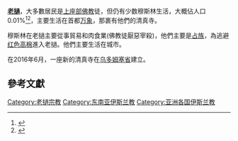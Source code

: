 '''[[老撾|老撾]]'''，大多數居民是[[上座部佛教|上座部佛教]]徒，但仍有少数穆斯林生活，大概佔人口0.01%<ref>{{Cite web |url=https://www.cia.gov/the-world-factbook/countries/laos/ |title=East Asia/Southeast Asia :: Laos — The World Factbook – Central Intelligence Agency |website=cia.gov |access-date=2021-04-25 |language=en |archive-date=2021-03-07 |archive-url=https://web.archive.org/web/20210307193820/https://www.cia.gov/the-world-factbook/countries/laos/ |dead-url=no }}</ref><ref>{{Cite web |url=https://www.nationmaster.com/country-info/profiles/Laos/Religion |title=Laos Religion Facts & Stats |website=nationmaster.com |access-date=2021-04-25 |language=en |archive-date=2019-03-26 |archive-url=https://web.archive.org/web/20190326133309/https://www.nationmaster.com/country-info/profiles/Laos/Religion |dead-url=no }}</ref>，主要生活在首都[[万象|万象]]，那裹有他們的清真寺。

穆斯林在老撾主要從事貿易和肉食業(佛教徒厭惡宰殺)，他們主要是[[占族|占族]]，為逃避[[红色高棉|红色高棉]]進入老撾。他們主要生活在城市。

在2016年6月，一座新的清真寺在[[乌多姆塞省|乌多姆塞省]]建立。

==參考文獻==
{{Reflist}}

[[Category:老撾宗教|Category:老撾宗教]]
[[Category:东南亚伊斯兰教|Category:东南亚伊斯兰教]]
[[Category:亚洲各国伊斯兰教|Category:亚洲各国伊斯兰教]]


{{Islam-stub}}